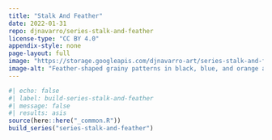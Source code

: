 ```yaml
---
title: "Stalk And Feather"
date: 2022-01-31
repo: djnavarro/series-stalk-and-feather
license-type: "CC BY 4.0"
appendix-style: none
page-layout: full
image: "https://storage.googleapis.com/djnavarro-art/series-stalk-and-feather/800/pollen_18_1816.jpg"
image-alt: "Feather-shaped grainy patterns in black, blue, and orange against a dark grey background"
---
```

   
::: {.grid}
  
```r
#| echo: false
#| label: build-series-stalk-and-feather
#| message: false
#| results: asis
source(here::here("_common.R"))
build_series("series-stalk-and-feather")
```
   
:::
   
